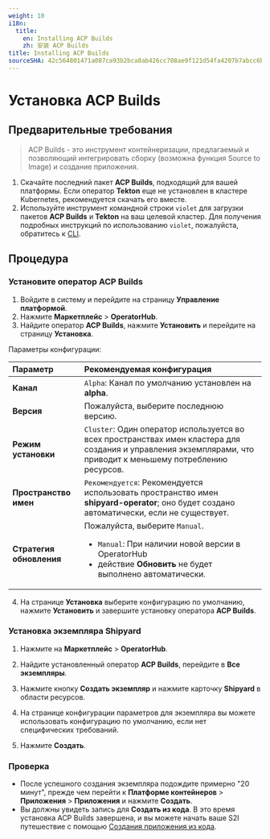 ```yaml
---
weight: 10
i18n:
  title:
    en: Installing ACP Builds
    zh: 安装 ACP Builds
title: Installing ACP Builds
sourceSHA: 42c564801471a087ca93b2bca0ab426cc708ae9f121d54fa4207b7abcc6b3c12
---
```


# Установка ACP Builds

## Предварительные требования

> ACP Builds - это инструмент контейнеризации, предлагаемый <Term name="product" textCase="capitalize" /> и позволяющий интегрировать сборку (возможна функция Source to Image) и создание приложения.

1. Скачайте последний пакет **ACP Builds**, подходящий для вашей платформы. Если оператор **Tekton** еще не установлен в кластере Kubernetes, рекомендуется скачать его вместе.
2. Используйте инструмент командной строки `violet` для загрузки пакетов **ACP Builds** и **Tekton** на ваш целевой кластер. Для получения подробных инструкций по использованию `violet`, пожалуйста, обратитесь к [CLI](/ui/cli_tools/index.mdx).

## Процедура

### Установите оператор ACP Builds

1. Войдите в систему и перейдите на страницу **Управление платформой**.
2. Нажмите **Маркетплейс** > **OperatorHub**.
3. Найдите оператор **ACP Builds**, нажмите **Установить** и перейдите на страницу **Установка**.

Параметры конфигурации:

| **Параметр**         | **Рекомендуемая конфигурация**                                                                                                                                                    |
| :-------------------- | :------------------------------------------------------------------------------------------------------------------------------------------------------------------------------ |
| **Канал**            | `Alpha`: Канал по умолчанию установлен на **alpha**.                                                                                                                                     |
| **Версия**           | Пожалуйста, выберите последнюю версию.                                                                                                                                          |
| **Режим установки**   | `Cluster`: Один оператор используется во всех пространствах имен кластера для создания и управления экземплярами, что приводит к меньшему потреблению ресурсов.                             |
| **Пространство имен** | `Рекомендуется`: Рекомендуется использовать пространство имен **shipyard-operator**; оно будет создано автоматически, если не существует.                                               |
| **Стратегия обновления** | Пожалуйста, выберите `Manual`. <ul><li>`Manual`: При наличии новой версии в OperatorHub</li><li>действие **Обновить** не будет выполнено автоматически.</li></ul> |

4. На странице **Установка** выберите конфигурацию по умолчанию, нажмите **Установить** и завершите установку оператора **ACP Builds**.

### Установка экземпляра Shipyard

1. Нажмите на **Маркетплейс** > **OperatorHub**.

2. Найдите установленный оператор **ACP Builds**, перейдите в **Все экземпляры**.

3. Нажмите кнопку **Создать экземпляр** и нажмите карточку **Shipyard** в области ресурсов.

4. На странице конфигурации параметров для экземпляра вы можете использовать конфигурацию по умолчанию, если нет специфических требований.

5. Нажмите **Создать**.

### Проверка

- После успешного создания экземпляра подождите примерно "20 минут", прежде чем перейти к **Платформе контейнеров** > **Приложения** > **Приложения** и нажмите **Создать**.
- Вы должны увидеть запись для **Создать из кода**. В это время установка ACP Builds завершена, и вы можете начать ваше S2I путешествие с помощью [Создания приложения из кода](../how_to/s2i_howto.mdx).
